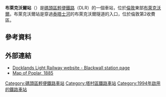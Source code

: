 {{Infobox London station
|symbol = dlr
| name = 布萊克沃爾<br />Blackwall 
| image_name=Blackwall DLR station eastward geograph-3263611-by-Ben-Brooksbank.jpg
| manager = [[碼頭區輕便鐵路|碼頭區輕便鐵路]] 
| fare_zone = 2 
| locale = [[布萊克沃爾|布萊克沃爾]] 
| borough = [[塔村區|塔村區]] 
| events1 =開通
| years1=1994年3月28日
| platforms= 2
| access        = yes
| access_note   = <ref>{{Citation step free tube map}}</ref> 
| latitude    = 51.5078
| longitude   = -0.0070
| original    = [[碼頭區輕便鐵路|碼頭區輕便鐵路]] 
| dlrbat0708 = 1.312
| dlrbat0809 = {{decrease}} 1.151
| dlrbat1011 = {{increase}} 1.532
}}

'''布萊克沃爾站'''（{{lang-en|Blackwall DLR station}}）是[[碼頭區輕便鐵路|碼頭區輕便鐵路]]（DLR）的一個車站，位於[[倫敦|倫敦]]東部[[布萊克沃爾|布萊克沃爾]]。布萊克沃爾站是穿過[[泰晤士河|泰晤士河]]的布萊克沃爾隧道的入口，位於倫敦第2收費區。

==參考資料==
{{Reflist}}

==外部連結==
{{commons category|Blackwall DLR station}}
*[http://www.tfl.gov.uk/gettingaround/transportaccessibility/dlr/3269.aspx Docklands Light Railway website - Blackwall station page] {{Wayback|url=http://www.tfl.gov.uk/gettingaround/transportaccessibility/dlr/3269.aspx |date=20140302183939 }}
*[http://www.londonancestor.com/maps/bc-poplar-n.htm Map of Poplar, 1885] {{Wayback|url=http://www.londonancestor.com/maps/bc-poplar-n.htm |date=20160304131926 }}

{{DLR}}

{{DEFAULTSORT:Blackwall}}
[[Category:碼頭區輕便鐵路車站|Category:碼頭區輕便鐵路車站]]
[[Category:塔村區鐵路車站|Category:塔村區鐵路車站]]
[[Category:1994年啟用的鐵路車站|Category:1994年啟用的鐵路車站]]